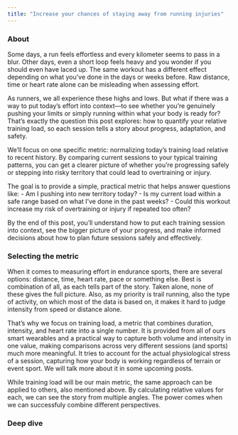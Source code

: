 ```yaml
---
title: "Increase your chances of staying away from running injuries"
---
```


### About

Some days, a run feels effortless and every kilometer seems to pass in a blur. Other days, even a short loop feels heavy and you wonder if you should even have laced up. The same workout has a different effect depending on what you’ve done in the days or weeks before. Raw distance, time or heart rate alone can be misleading when assessing effort. 

As runners, we all experience these highs and lows. But what if there was a way to put today’s effort into context—to see whether you’re genuinely pushing your limits or simply running within what your body is ready for? That’s exactly the question this post explores: how to quantify your relative training load, so each session tells a story about progress, adaptation, and safety.

We’ll focus on one specific metric: normalizing today’s training load relative to recent history. By comparing current sessions to your typical training patterns, you can get a clearer picture of whether you’re progressing safely or stepping into risky territory that could lead to overtraining or injury.

The goal is to provide a simple, practical metric that helps answer questions like:
- Am I pushing into new territory today?
- Is my current load within a safe range based on what I’ve done in the past weeks?
- Could this workout increase my risk of overtraining or injury if repeated too often?

By the end of this post, you’ll understand how to put each training session into context, see the bigger picture of your progress, and make informed decisions about how to plan future sessions safely and effectively.

### Selecting the metric

When it comes to measuring effort in endurance sports, there are several options: distance, time, heart rate, pace or something else. Best is combination of all, as each tells part of the story. Taken alone, none of these gives the full picture. Also, as my priority is trail running, also the type of activity, on which most of the data is based on, it makes it hard to judge intensity from speed or distance alone.

That’s why we focus on training load, a metric that combines duration, intensity, and heart rate into a single number. It is provided from all of ours smart wearables and a practical way to capture both volume and intensity in one value, making comparisons across very different sessions (and sports) much more meaningful. It tries to account for the actual physiological stress of a session, capturing how your body is working regardless of terrain or event sport. We will talk more about it in some upcoming posts.

While training load will be our main metric, the same approach can be applied to others, also mentioned above. By calculating relative values for each, we can see the story from multiple angles. The power comes when we can successfuly combine different perspectives. 

### Deep dive
